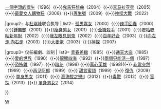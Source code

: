 {{Navbox
|name= 韋家輝
|title=[[韋家輝]]電影作品

|group1= 个人执导
|list1=[[和平饭店 (电影)|和平饭店]]（1995）{{•}}[[一個字頭的誕生]]（1996）{{•}}[[鬼馬狂想曲]]（2004）{{•}}[[喜马拉亚星]]（2005）{{•}}[[最愛女人購物狂]]（2006）{{•}}[[再生號]]（2009）{{•}}[[神探大戰]]（2022）

|group2= 与[[杜琪峰]]联合执导
| list2= [[孤男寡女 (電影)|孤男寡女]]（2000）{{·}}[[辣手回春]]（2000）{{·}}[[鍾無艷 (電影)|鍾無艷]]（2001）{{•}}[[瘦身男女]]（2001）{{·}}[[全職殺手]]（2001）{{·}}[[嚦咕嚦咕新年財]]（2002）{{·}}[[我左眼見到鬼]]（2002）{{·}}[[百年好合]]（2003）{{·}}[[向左走·向右走 (電影)|向左走·向右走]]（2003）{{·}}[[大隻佬 (電影)|大隻佬]]（2003）{{·}}[[神探]]（2007）

|group3= 仅任編劇、监制
| list3= [[青春差館]]（1985）{{•}}[[通天大盜]]（1985）{{•}}[[愛的世界]]（1990）{{•}}[[龍騰四海]]（1992）{{•}}[[兩個只能活一個]]（1997）{{•}}[[恐怖雞]]（1997）{{•}}[[暗花 (電影)|暗花]]（1998) {{•}}[[真心英雄]]（1998){{•}} [[非常突然]]（1999）{{•}}[[再见阿郎]]（1999）{{•}} [[甜言蜜語]]（1999）{{•}} [[復仇 (2009年電影)|復仇]]（2009）{{•}} [[單身男女]]（2011）{{•}} [[高海拔之戀II]]（2012）{{•}}[[毒戰]]（2012）{{•}} [[盲探]]（2013）{{•}} [[單身男女2]]（2014）

}}
<noinclude>

[[Category:香港电影导演模板|W]]
</noinclude>
[[Category:韋家輝電影| ]]